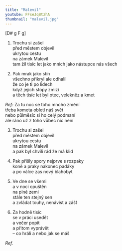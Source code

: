 ```yaml
---
title: "Malevil"
youtube: FFseJq8tzhA
thumbnail: "malevil.jpg"
---
```


[D# g F g]

1. Trochu si zašel\
   před městem objevil\
   ukrytou cestu\
   na zámek Malevil\
   tam žil tisíc let jako mnich jako nástupce nás všech

2. Pak mrak jako stín\
   všechno přikryl ale odhalil\
   že co je ti po lidech\
   když jejich stopy zmizí\
   a těch tisíc let byl otec, velekněz a kmet

_Ref:_ Za tu noc se toho mnoho změní\
třeba kometa obletí náš svět\
nebo půlměsíc si ho celý podmaní\
ale ráno už z toho vůbec nic není

3. Trochu si zašel\
   před městem objevil\
   ukrytou cestu\
   na zámek Malevil\
   a pak byl chvíli rád že má klid

4. Pak přišly spory nejprve s rozpaky\
   koně a praky nakonec padáky\
   a po válce zas nový blahobyt

5. Ve dne se všemi\
   a v noci opuštěn\
   na plné zemi\
   stále ten stejný sen\
   a zvládat touhy, nenávist a zášť

6. Za hodně tisíc\
   se v práci usedět\
   a večer popít\
   a přitom vyprávět\
   – co hráli a nebo jak se máš

_Ref._

